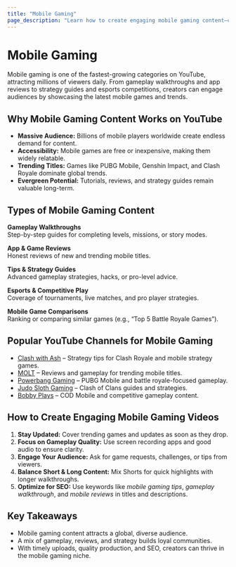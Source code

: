 ```yaml
---
title: "Mobile Gaming"
page_description: "Learn how to create engaging mobile gaming content—covering reviews, gameplay, tips, tutorials, and trending mobile titles."
---
```


# Mobile Gaming

Mobile gaming is one of the fastest-growing categories on YouTube, attracting millions of viewers daily. From gameplay walkthroughs and app reviews to strategy guides and esports competitions, creators can engage audiences by showcasing the latest mobile games and trends.

## Why Mobile Gaming Content Works on YouTube

- **Massive Audience:** Billions of mobile players worldwide create endless demand for content.  
- **Accessibility:** Mobile games are free or inexpensive, making them widely relatable.  
- **Trending Titles:** Games like PUBG Mobile, Genshin Impact, and Clash Royale dominate global trends.  
- **Evergreen Potential:** Tutorials, reviews, and strategy guides remain valuable long-term.  

## Types of Mobile Gaming Content

**Gameplay Walkthroughs**  
Step-by-step guides for completing levels, missions, or story modes.  

**App & Game Reviews**  
Honest reviews of new and trending mobile titles.  

**Tips & Strategy Guides**  
Advanced gameplay strategies, hacks, or pro-level advice.  

**Esports & Competitive Play**  
Coverage of tournaments, live matches, and pro player strategies.  

**Mobile Game Comparisons**  
Ranking or comparing similar games (e.g., “Top 5 Battle Royale Games”).  

## Popular YouTube Channels for Mobile Gaming

- [Clash with Ash](https://www.youtube.com/@ClashWithAsh) – Strategy tips for Clash Royale and mobile strategy games.  
- [MOLT](https://www.youtube.com/@MOLT) – Reviews and gameplay for trending mobile titles.  
- [Powerbang Gaming](https://www.youtube.com/@PowerbangGaming) – PUBG Mobile and battle royale-focused gameplay.  
- [Judo Sloth Gaming](https://www.youtube.com/@JudoSloth) – Clash of Clans guides and strategies.  
- [Bobby Plays](https://www.youtube.com/@BobbyPlays) – COD Mobile and competitive gameplay content.  

## How to Create Engaging Mobile Gaming Videos

1. **Stay Updated:** Cover trending games and updates as soon as they drop.  
2. **Focus on Gameplay Quality:** Use screen recording apps and good audio to ensure clarity.  
3. **Engage Your Audience:** Ask for game requests, challenges, or tips from viewers.  
4. **Balance Short & Long Content:** Mix Shorts for quick highlights with longer walkthroughs.  
5. **Optimize for SEO:** Use keywords like *mobile gaming tips*, *gameplay walkthrough*, and *mobile reviews* in titles and descriptions.  

## Key Takeaways

- Mobile gaming content attracts a global, diverse audience.  
- A mix of gameplay, reviews, and strategy builds loyal communities.  
- With timely uploads, quality production, and SEO, creators can thrive in the mobile gaming niche.  